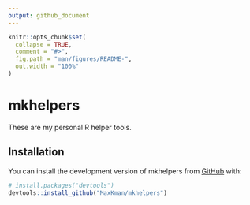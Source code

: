 ```yaml
---
output: github_document
---
```


<!-- README.md is generated from README.Rmd. Please edit that file -->

```r
knitr::opts_chunk$set(
  collapse = TRUE,
  comment = "#>",
  fig.path = "man/figures/README-",
  out.width = "100%"
)
```

# mkhelpers

<!-- badges: start -->
<!-- badges: end -->

These are my personal R helper tools.

## Installation

You can install the development version of mkhelpers from [GitHub](https://github.com/) with:

``` r
# install.packages("devtools")
devtools::install_github("MaxKman/mkhelpers")
```
